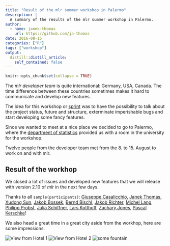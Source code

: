 ```yaml
---
title: "Result of the mlr summer workshop in Palermo"
description: |
  A summary of the results of the mlr summer workshop in Palermo.
author: 
  - name: janek-thomas
    url: https://github.com/ja-thomas
date: 2016-08-15
categories: ["R"]
tags: ["workshop"]
output:
  distill::distill_article:
    self_contained: false
---
```


```r
knitr::opts_chunk$set(collapse = TRUE)
```

The *mlr developer team* is quite international: Germany, USA, Canada. The time difference between these countries sometimes makes it hard to communicate and develop new features.

The idea for this workshop or [sprint](http://en.wikipedia.org/wiki/Sprint_(software_development)) was to have the possibility to talk about the project status, future and structure, exterminate imperishable bugs and start developing some fancy features.

Since we wanted to meet at a nice place we decided to go to Palermo, where the [department of statistics](https://www.unipa.it/dipartimenti/seas/) provided us with a room in the university for the workshop.

Twelve people from the developer team met from the 8. to 15. August to work on and with mlr.

## Result of the workhop

We closed a lot of issues and developed new features that we will release with version 2.10 of *mlr* in the next few days.

Thanks to all `sample(participants)`: [Giuseppe Casalicchio](http://www.compstat.statistik.uni-muenchen.de/people/casalicchio/), [Janek Thomas](http://www.compstat.statistik.uni-muenchen.de/people/thomas/), [Xudong Sun](http://www.compstat.statistik.uni-muenchen.de/people/Xudong/), [Jakob Bossek](http://www.jakobbossek.de/), [Bernd Bischl](http://www.compstat.statistik.uni-muenchen.de/people/bischl/), [Jakob Richter](http://jakob-r.github.io/), [Michel Lang](https://www.statistik.tu-dortmund.de/lang.html), [Philipp Probst](http://philipppro.github.io/), [Julia Schiffner](https://de.linkedin.com/in/julia-schiffner), [Lars Kotthoff](http://www.cs.ubc.ca/~larsko/), [Zachary Jones](http://zmjones.com/), [Pascal Kerschke](https://www.wi.uni-muenster.de/de/institut/statistik/personen/pascal-kerschke)!

We also head a great time in a great city aside from the workhop, here are some impressions:

![View from Hotel 1](IMG_20160805_194946.jpg)
![View from Hotel 2](IMG_20160806_094042.jpg)
![some fountain](IMG_20160806_112236.jpg)